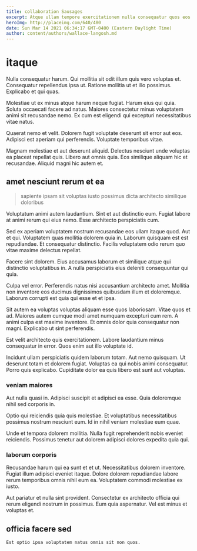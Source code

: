 ```yaml
---
title: collaboration Sausages
excerpt: Atque ullam tempore exercitationem nulla consequatur quos eos quo. Dolores et laboriosam. Libero nihil consequatur sapiente odit ullam.
heroImg: http://placeimg.com/640/480
date: Sun Mar 14 2021 06:34:17 GMT-0400 (Eastern Daylight Time)
author: content/authors/wallace-langosh.md
---
```

# itaque

Nulla consequatur harum. Qui mollitia sit odit illum quis vero voluptas et. Consequatur repellendus ipsa ut. Ratione mollitia ut et illo possimus. Explicabo et qui quas.
  
Molestiae ut ex minus atque harum neque fugiat. Harum eius qui quia. Soluta occaecati facere ad natus. Maiores consectetur minus voluptatem animi sit recusandae nemo. Ex cum est eligendi qui excepturi necessitatibus vitae natus.
  
Quaerat nemo et velit. Dolorem fugit voluptate deserunt sit error aut eos. Adipisci est aperiam qui perferendis. Voluptate temporibus vitae.
  
Magnam molestiae et aut deserunt aliquid. Delectus nesciunt unde voluptas ea placeat repellat quis. Libero aut omnis quia. Eos similique aliquam hic et recusandae. Aliquid magni hic autem et.

## amet nesciunt rerum et ea

> sapiente ipsam sit voluptas iusto possimus dicta architecto similique doloribus

Voluptatum animi autem laudantium. Sint et aut distinctio eum. Fugiat labore at animi rerum qui eius nemo. Esse architecto perspiciatis cum.
  
Sed ex aperiam voluptatem nostrum recusandae eos ullam itaque quod. Aut et qui. Voluptatem quas mollitia dolorem quia in. Laborum quisquam est est repudiandae. Et consequatur distinctio. Facilis voluptatem odio rerum quo vitae maxime delectus repellat.
  
Facere sint dolorem. Eius accusamus laborum et similique atque qui distinctio voluptatibus in. A nulla perspiciatis eius deleniti consequuntur qui quia.
  
Culpa vel error. Perferendis natus nisi accusantium architecto amet. Mollitia non inventore eos ducimus dignissimos quibusdam illum et doloremque. Laborum corrupti est quia qui esse et et ipsa.
  
Sit autem ea voluptas voluptas aliquam esse quos laboriosam. Vitae quos et ad. Maiores autem cumque modi amet numquam excepturi cum rem. A animi culpa est maxime inventore. Et omnis dolor quia consequatur non magni. Explicabo ut sint perferendis.
  
Est velit architecto quis exercitationem. Labore laudantium minus consequatur in error. Quos enim aut illo voluptate id.
  
Incidunt ullam perspiciatis quidem laborum totam. Aut nemo quisquam. Ut deserunt totam et dolorem fugiat. Voluptas ea qui nobis animi consequatur. Porro quis explicabo. Cupiditate dolor ea quis libero est sunt aut voluptas.

### veniam maiores

Aut nulla quasi in. Adipisci suscipit et adipisci ea esse. Quia doloremque nihil sed corporis in.
  
Optio qui reiciendis quia quis molestiae. Et voluptatibus necessitatibus possimus nostrum nesciunt eum. Id in nihil veniam molestiae eum quae.
  
Unde et tempora dolorem mollitia. Nulla fugit reprehenderit nobis eveniet reiciendis. Possimus tenetur aut dolorem adipisci dolores expedita quia qui.

### laborum corporis

Recusandae harum qui ea sunt et et ut. Necessitatibus dolorem inventore. Fugiat illum adipisci eveniet itaque. Dolore dolorem repudiandae labore rerum temporibus omnis nihil eum ea. Voluptatem commodi molestiae ex iusto.
  
Aut pariatur et nulla sint provident. Consectetur ex architecto officia qui rerum eligendi nostrum in possimus. Eum quia aspernatur. Vel est minus et voluptas et.

## officia facere sed

```text
Est optio ipsa voluptatem natus omnis sit non quos.
```


